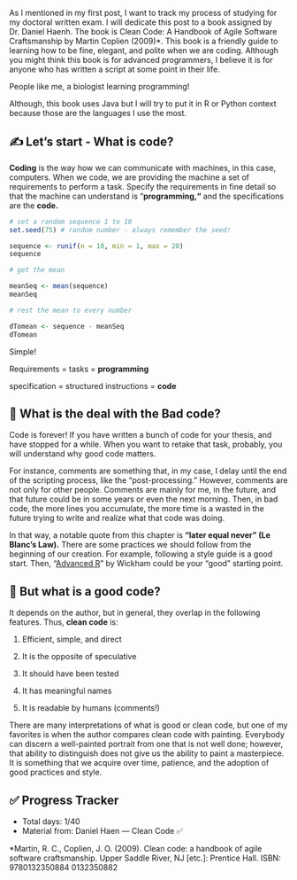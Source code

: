 As I mentioned in my first post, I want to track my process of studying for my doctoral written exam. I will dedicate this post to a book assigned by Dr. Daniel Haenh. The book is Clean Code: A Handbook of Agile Software Craftsmanship by Martin Coplien (2009)\*. This book is a friendly guide to learning how to be fine, elegant, and polite when we are coding. Although you might think this book is for advanced programmers, I believe it is for anyone who has written a script at some point in their life.

People like me, a biologist learning programming!

Although, this book uses Java but I will try to put it in R or Python context because those are the languages I use the most.

## ✍️ Let's start - What is code?

**Coding** is the way how we can communicate with machines, in this case, computers. When we code, we are providing the machine a set of requirements to perform a task. Specify the requirements in fine detail so that the machine can understand is "**programming,"** and the specifications are the **code.**

```r

# set a random sequence 1 to 10
set.seed(75) # random number - always remember the seed!

sequence <- runif(n = 10, min = 1, max = 20)
sequence

# get the mean

meanSeq <- mean(sequence)
meanSeq

# rest the mean to every number

dTomean <- sequence - meanSeq 
dTomean
```

Simple!

Requirements = tasks = **programming**

specification = structured instructions = **code**

## 🥴 What is the deal with the Bad code?

Code is forever! If you have written a bunch of code for your thesis, and have stopped for a while. When you want to retake that task, probably, you will understand why good code matters.

For instance, comments are something that, in my case, I delay until the end of the scripting process, like the "post-processing." However, comments are not only for other people. Comments are mainly for me, in the future, and that future could be in some years or even the next morning. Then, in bad code, the more lines you accumulate, the more time is a wasted in the future trying to write and realize what that code was doing.

In that way, a notable quote from this chapter is **"later equal never" (Le Blanc's Law).** There are some practices we should follow from the beginning of our creation. For example, following a style guide is a good start. Then, "[Advanced R](http://adv-r.had.co.nz/Style.html)" by Wickham could be your "good" starting point.

## 👀 But what is a **good code**?

It depends on the author, but in general, they overlap in the following features. Thus, **clean code** is:

1.  Efficient, simple, and direct

2.  It is the opposite of speculative

3.  It should have been tested

4.  It has meaningful names

5.  It is readable by humans (comments!)

There are many interpretations of what is good or clean code, but one of my favorites is when the author compares clean code with painting. Everybody can discern a well-painted portrait from one that is not well done; however, that ability to distinguish does not give us the ability to paint a masterpiece. It is something that we acquire over time, patience, and the adoption of good practices and style.

## ✅ Progress Tracker

-   Total days: 1/40
-   Material from: Daniel Haen — Clean Code ✅

\*Martin, R. C., Coplien, J. O. (2009). Clean code: a handbook of agile software craftsmanship. Upper Saddle River, NJ \[etc.\]: Prentice Hall. ISBN: 9780132350884 0132350882
